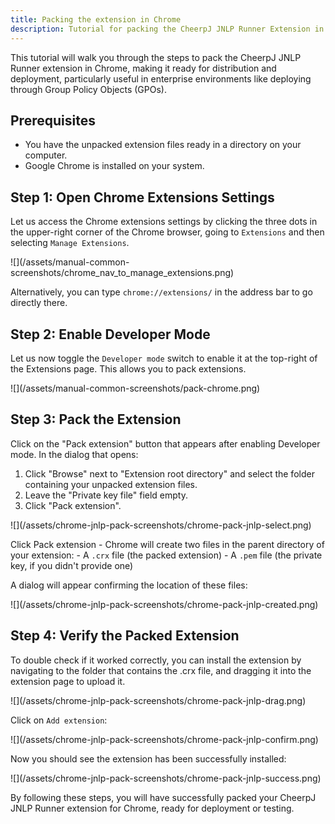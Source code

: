 ```yaml
---
title: Packing the extension in Chrome
description: Tutorial for packing the CheerpJ JNLP Runner Extension in Chrome for deployment
---
```


This tutorial will walk you through the steps to pack the CheerpJ JNLP Runner extension in Chrome, making it ready for distribution and deployment, particularly useful in enterprise environments like deploying through Group Policy Objects (GPOs).

## Prerequisites

- You have the unpacked extension files ready in a directory on your computer.
- Google Chrome is installed on your system.

## Step 1: Open Chrome Extensions Settings

Let us access the Chrome extensions settings by clicking the three dots in the upper-right corner of the Chrome browser, going to `Extensions` and then selecting `Manage Extensions`.

<div>
	![](/assets/manual-common-screenshots/chrome_nav_to_manage_extensions.png)
</div>

Alternatively, you can type `chrome://extensions/` in the address bar to go directly there.

## Step 2: Enable Developer Mode

Let us now toggle the `Developer mode` switch to enable it at the top-right of the Extensions page. This allows you to pack extensions.

<div>![](/assets/manual-common-screenshots/pack-chrome.png)</div>

## Step 3: Pack the Extension

Click on the "Pack extension" button that appears after enabling Developer mode. In the dialog that opens:

1. Click "Browse" next to "Extension root directory" and select the folder containing your unpacked extension files.
2. Leave the "Private key file" field empty.
3. Click "Pack extension".

<div class="mx-24">
	![](/assets/chrome-jnlp-pack-screenshots/chrome-pack-jnlp-select.png)
</div>

Click Pack extension - Chrome will create two files in the parent directory of your extension: - A `.crx` file (the packed extension) - A `.pem` file (the private key, if you didn't provide one)

A dialog will appear confirming the location of these files:

<div class="mx-24">
	![](/assets/chrome-jnlp-pack-screenshots/chrome-pack-jnlp-created.png)
</div>

## Step 4: Verify the Packed Extension

To double check if it worked correctly, you can install the extension by navigating to the folder that contains the .crx file, and dragging it into the extension page to upload it.

<div>![](/assets/chrome-jnlp-pack-screenshots/chrome-pack-jnlp-drag.png)</div>

Click on `Add extension`:

<div>
	![](/assets/chrome-jnlp-pack-screenshots/chrome-pack-jnlp-confirm.png)
</div>

Now you should see the extension has been successfully installed:

<div>
	![](/assets/chrome-jnlp-pack-screenshots/chrome-pack-jnlp-success.png)
</div>

By following these steps, you will have successfully packed your CheerpJ JNLP Runner extension for Chrome, ready for deployment or testing.
